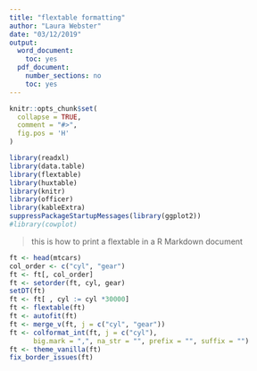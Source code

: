 ```yaml
---
title: "flextable formatting"
author: "Laura Webster"
date: "03/12/2019"
output:
  word_document:
    toc: yes
  pdf_document:
    number_sections: no
    toc: yes
---
```


```r
knitr::opts_chunk$set(
  collapse = TRUE,
  comment = "#>",
  fig.pos = 'H'
)

library(readxl)
library(data.table)
library(flextable)
library(huxtable)
library(knitr)
library(officer)
library(kableExtra)
suppressPackageStartupMessages(library(ggplot2))
#library(cowplot)


```

> this is how to print a flextable in a R Markdown document
    

```r
ft <- head(mtcars)
col_order <- c("cyl", "gear")
ft <- ft[, col_order]
ft <- setorder(ft, cyl, gear)
setDT(ft)
ft <- ft[ , cyl := cyl *30000]
ft <- flextable(ft)
ft <- autofit(ft)
ft <- merge_v(ft, j = c("cyl", "gear"))
ft <- colformat_int(ft, j = c("cyl"),
      big.mark = ",", na_str = "", prefix = "", suffix = "")
ft <- theme_vanilla(ft)
fix_border_issues(ft)

```













